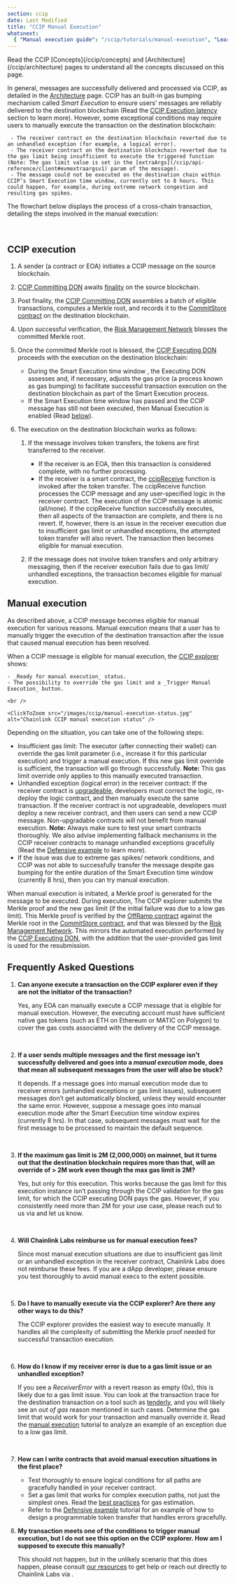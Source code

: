 ```yaml
---
section: ccip
date: Last Modified
title: "CCIP Manual Execution"
whatsnext:
  { "Manual execution guide": "/ccip/tutorials/manual-execution", "Learn CCIP best practices": "/ccip/best-practices" }
---
```



<Aside type="note" title="Prerequisites">
  Read the CCIP [Concepts](/ccip/concepts) and [Architecture](/ccip/architecture) pages to understand all the concepts
  discussed on this page.
</Aside>

In general, messages are successfully delivered and processed via CCIP, as detailed in the [Architecture](/ccip/architecture) page. CCIP has an built-in gas bumping mechanism called _Smart Execution_ to ensure users’ messages are reliably delivered to the destination blockchain (Read the [CCIP Execution latency](/ccip/architecture#ccip-execution-latency) section to learn more).
However, some exceptional conditions may require users to manually execute the transaction on the destination blockchain:

     - The receiver contract on the destination blockchain reverted due to an unhandled exception (for example, a logical error).
     - The receiver contract on the destination blockchain reverted due to the gas limit being insufficient to execute the triggered function (Note: The gas limit value is set in the [extraArgs](/ccip/api-reference/client#evmextraargsv1) param of the message).
     - The message could not be executed on the destination chain within CCIP’s Smart Execution time window, currently set to 8 hours. This could happen, for example, during extreme network congestion and resulting gas spikes.

The flowchart below displays the process of a cross-chain transaction, detailing the steps involved in the manual execution:

<br />

<ClickToZoom src="/images/ccip/manual-execution.png" alt="Chainlink CCIP manual execution flowchart" />

## CCIP execution

1. A sender (a contract or EOA) initiates a CCIP message on the source blockchain.
1. [CCIP Committing DON](/ccip/architecture#committing-don) awaits [finality](/ccip/concepts#finality) on the source blockchain.
1. Post finality, the [CCIP Committing DON](/ccip/architecture#committing-don) assembles a batch of eligible transactions, computes a Merkle root, and records it to the [CommitStore contract](/ccip/architecture#commit-store) on the destination blockchain.
1. Upon successful verification, the [Risk Management Network](/ccip/concepts#risk-management-network) blesses the committed Merkle root.
1. Once the committed Merkle root is blessed, the [CCIP Executing DON](/ccip/architecture#executing-don) proceeds with the execution on the destination blockchain:
   - During the Smart Execution time window , the Executing DON assesses and, if necessary, adjusts the gas price (a process known as gas bumping) to facilitate successful transaction execution on the destination blockchain as part of the Smart Execution process.
   - If the Smart Execution time window has passed and the CCIP message has still not been executed, then Manual Execution is enabled (Read [below](/ccip/concepts/manual-execution#manual-execution)).
1. The execution on the destination blockchain works as follows:

   1. If the message involves token transfers, the tokens are first transferred to the receiver.

      - If the receiver is an EOA, then this transaction is considered complete, with no further processing.
      - If the receiver is a smart contract, the [ccipReceive](/ccip/api-reference/ccip-receiver#ccipreceive) function is invoked after the token transfer. The ccipReceive function processes the CCIP message and any user-specified logic in the receiver contract. The execution of the CCIP message is atomic (all/none). If the ccipReceive function successfully executes, then all aspects of the transaction are complete, and there is no revert. If, however, there is an issue in the receiver execution due to insufficient gas limit or unhandled exceptions, the attempted token transfer will also revert. The transaction then becomes eligible for manual execution.

   1. If the message does not involve token transfers and only arbitrary messaging, then if the receiver execution fails due to gas limit/ unhandled exceptions, the transaction becomes eligible for manual execution.

## Manual execution

As described above, a CCIP message becomes eligible for manual execution for various reasons. Manual execution means that a user has to manually trigger the execution of the destination transaction after the issue that caused manual execution has been resolved.

When a CCIP message is eligible for manual execution, the [CCIP explorer](https://ccip.chain.link/) shows:

    - _Ready for manual execution_ status.
    - The possibility to override the gas limit and a _Trigger Manual Execution_ button.

    <br />

    <ClickToZoom src="/images/ccip/manual-execution-status.jpg" alt="Chainlink CCIP manual execution status" />

Depending on the situation, you can take one of the following steps:

- Insufficient gas limit: The executor (after connecting their wallet) can override the gas limit parameter (i.e., increase it for this particular execution) and trigger a manual execution. If this new gas limit override is sufficient, the transaction will go through successfully. **Note:** This gas limit override only applies to this manually executed transaction.
- Unhandled exception (logical error) in the receiver contract: If the receiver contract is [upgradeable](https://blog.chain.link/upgradable-smart-contracts/), developers must correct the logic, re-deploy the logic contract, and then manually execute the same transaction. If the receiver contract is not upgradeable, developers must deploy a new receiver contract, and then users can send a new CCIP message. Non-upgradable contracts will not benefit from manual execution. **Note:** Always make sure to test your smart contracts thoroughly. We also advise implementing fallback mechanisms in the CCIP receiver contracts to manage unhandled exceptions gracefully (Read the [Defensive example](/ccip/tutorials/programmable-token-transfers-defensive) to learn more).
- If the issue was due to extreme gas spikes/ network conditions, and CCIP was not able to successfully transfer the message despite gas bumping for the entire duration of the Smart Execution time window (currently 8 hrs), then you can try manual execution.

When manual execution is initiated, a Merkle proof is generated for the message to be executed. During execution, The CCIP explorer submits the Merkle proof and the new gas limit (if the initial failure was due to a low gas limit). This Merkle proof is verified by the [OffRamp contract](/ccip/architecture#offramp) against the Merkle root in the [CommitStore contract](/ccip/architecture#commit-store), and that was blessed by the [Risk Management Network](/ccip/architecture#risk-management-network). This mirrors the automated execution performed by the [CCIP Executing DON](/ccip/architecture#executing-don), with the addition that the user-provided gas limit is used for the resubmission.

## Frequently Asked Questions

1. **Can anyone execute a transaction on the CCIP explorer even if they are not the initiator of the transaction?**

   Yes, any EOA can manually execute a CCIP message that is eligible for manual execution. However, the executing account must have sufficient native gas tokens (such as ETH on Ethereum or MATIC on Polygon) to cover the gas costs associated with the delivery of the CCIP message.

   <br />

1. **If a user sends multiple messages and the first message isn’t successfully delivered and goes into a _manual execution_ mode, does that mean all subsequent messages from the user will also be stuck?**

   It depends. If a message goes into manual execution mode due to receiver errors (unhandled exceptions or gas limit issues), subsequent messages don’t get automatically blocked, unless they would encounter the same error. However, suppose a message goes into manual execution mode after the Smart Execution time window expires (currently 8 hrs). In that case, subsequent messages must wait for the first message to be processed to maintain the default sequence.

   <br />

1. **If the maximum gas limit is 2M (2,000,000) on mainnet, but it turns out that the destination blockchain requires more than that, will an override of > 2M work even though the max gas limit is 2M?**

   Yes, but only for this execution. This works because the gas limit for this execution instance isn’t passing through the CCIP validation for the gas limit, for which the CCIP executing DON pays the gas. However, if you consistently need more than 2M for your use case, please reach out to us via <CopyText text="support@chain.link" /> and let us know.

   <br />

1. **Will Chainlink Labs reimburse us for manual execution fees?**

   Since most manual execution situations are due to insufficient gas limit or an unhandled exception in the receiver contract, Chainlink Labs does not reimburse these fees. If you are a dApp developer, please ensure you test thoroughly to avoid manual execs to the extent possible.

   <br />

1. **Do I have to manually execute via the CCIP explorer? Are there any other ways to do this?**

   The CCIP explorer provides the easiest way to execute manually. It handles all the complexity of submitting the Merkle proof needed for successful transaction execution.

   <br />

1. **How do I know if my receiver error is due to a gas limit issue or an unhandled exception?**

   If you see a _ReceiverError_ with a revert reason as empty (0x), this is likely due to a gas limit issue. You can look at the transaction trace for the destination transaction on a tool such as [tenderly](https://tenderly.co/), and you will likely see an _out of gas_ reason mentioned in such cases. Determine the gas limit that would work for your transaction and manually override it. Read the [manual execution](/ccip/tutorials/manual-execution) tutorial to analyze an example of an exception due to a low gas limit.

   <br />

1. **How can I write contracts that avoid manual execution situations in the first place?**

   - Test thoroughly to ensure logical conditions for all paths are gracefully handled in your receiver contract.
   - Set a gas limit that works for complex execution paths, not just the simplest ones. Read the [best practices](/ccip/best-practices#setting-gaslimit) for gas estimation.
   - Refer to the [Defensive example](/ccip/tutorials/programmable-token-transfers-defensive) tutorial for an example of how to design a programmable token transfer that handles errors gracefully.
     <br />

1. **My transaction meets one of the conditions to trigger manual execution, but I do not see this option on the CCIP explorer. How am I supposed to execute this manually?**

   This should not happen, but in the unlikely scenario that this does happen, please consult [our resources](/resources/getting-help?parent=ccip) to get help or reach out directly to Chainlink Labs via <CopyText text="support@chain.link" />.
